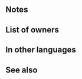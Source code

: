 {{Weapon Infobox
|tagid=SID_ジャハナ王の砂刃
|intID=2913
|image=wep_dg059
|exclusive=1
|weaponType=Dagger
|cost=400
|might=14
|range=2
|cooldown=-1
|effect=Accelerates Special trigger (cooldown count-1). At start of combat, if unit's HP ≥ 25%, inflicts Spd/Def-6 on foe and neutralizes foe's bonuses to Spd/Def during combat, and also, if foe in combat is in a cardinal direction of unit, foe cannot counterattack, but otherwise, unit deals damage = 15% of foe's Atk.<br>Effect: 【Dagger ７】<br><br>【Dagger ７】<br>After combat, if unit attacked, inflicts Def/Res-７ on target and foes within 2 spaces of target through their next actions.
|statModifiers=0,14,0,0,0
|required=Silver Dagger
|properties=random_owner
}}
==Notes==
{{Temporary debuffs}}
{{Bonus neutralization}}
{{CardinalDirections}}
{{Prevent counterattacks}}
{{AtkDamageBoost}}
{{IfUnitAttacked}}
{{Penalties}}
==List of owners==
{{Skill Hero List}}
==In other languages==
{{OtherLanguages
|japanese=ジャハナ王の砂刃
|german=Jehannas Klingen
|spanishEU=Hoja de Jehanna
|spanishLA=Hoja de Jehanna
|french=Lame de Jehanna
|italian=Spada di Jehanna
|chineseTW=賈哈納王的沙刃
|portuguese=Lâmina Jehanna
}}
==See also==
{{See also skills|cond=Description LIKE '%inflicts Spd/Def-%neutralizes foe\'s bonuses%' AND Exclusive='1' OR Description LIKE '%,%foe cannot counterattack%' AND NOT CanUseWeapon__full='Colorless Staff' OR Description LIKE '%deals damage =%of foe\'s Atk%'}}
{{Weapons Navbox}}
